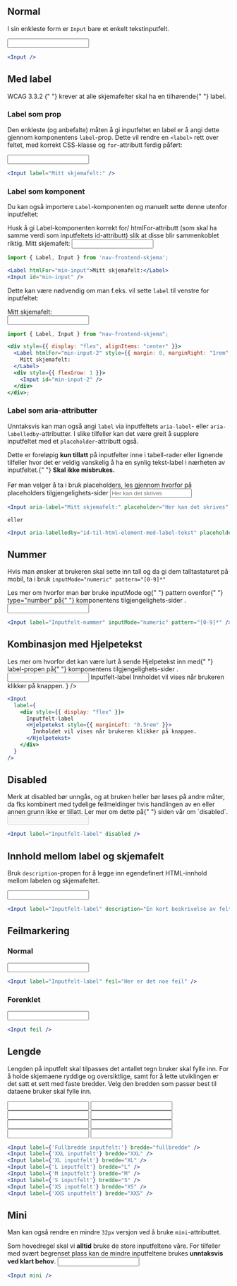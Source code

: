 
## Normal

I sin enkleste form er `Input` bare et enkelt tekstinputfelt.

<Example>
  <Input />
</Example>

```jsx
<Input />
```

## Med label

<Alertstripe type="info">
  <Lenke href="https://www.w3.org/TR/WCAG21/#labels-or-instructions">
    WCAG 3.3.2
  </Lenke>{" "}
  krever at alle skjemafelter skal ha en tilhørende{" "}
  <InlineCode>label</InlineCode>.
</Alertstripe>

### Label som prop

Den enkleste (og anbefalte) måten å gi inputfeltet en label er å angi dette gjennom komponentens `label`-prop. Dette vil rendre en `<label>` rett over feltet, med korrekt CSS-klasse og `for`-attributt ferdig påført:

<Example>
  <Input label="Mitt skjemafelt:" />
</Example>

```jsx
<Input label="Mitt skjemafelt:" />
```

### Label som komponent

Du kan også importere `Label`-komponenten og manuelt sette denne utenfor inputfeltet:

<Alertstripe type="advarsel">
  Husk å gi Label-komponenten korrekt <InlineCode>for</InlineCode>/
  <InlineCode>htmlFor</InlineCode>-attributt (som skal ha samme verdi som
  inputfeltets <InlineCode>id</InlineCode>-attributt) slik at disse blir
  sammenkoblet riktig.
</Alertstripe>

<Example>
  <Label htmlFor="min-input">Mitt skjemafelt:</Label>
  <Input id="min-input" />
</Example>

```jsx
import { Label, Input } from 'nav-frontend-skjema';

<Label htmlFor="min-input">Mitt skjemafelt:</Label>
<Input id="min-input" />
```

Dette kan være nødvendig om man f.eks. vil sette `label` til venstre for inputfeltet:

<Example>
  <div style={{ display: "flex", alignItems: "center" }}>
    <Label htmlFor="min-input-2" style={{ margin: 0, marginRight: "1rem" }}>
      Mitt skjemafelt:
    </Label>
    <div style={{ flexGrow: 1 }}>
      <Input id="min-input-2" />
    </div>
  </div>
</Example>

```jsx
import { Label, Input } from "nav-frontend-skjema";

<div style={{ display: "flex", alignItems: "center" }}>
  <Label htmlFor="min-input-2" style={{ margin: 0, marginRight: "1rem" }}>
    Mitt skjemafelt:
  </Label>
  <div style={{ flexGrow: 1 }}>
    <Input id="min-input-2" />
  </div>
</div>;
```

### Label som aria-attributter

Unntaksvis kan man også angi `label` via inputfeltets `aria-label`- eller `aria-labelledby`-attributter. I slike tilfeller kan det være greit å supplere inputfeltet med et `placeholder`-attributt også.

<Alertstripe type="advarsel">
  Dette er foreløpig <strong>kun tillatt</strong> på inputfelter inne i
  tabell-rader eller lignende tilfeller hvor det er veldig vanskelig å ha en
  synlig tekst-label i nærheten av inputfeltet.{" "}
  <strong>Skal ikke misbrukes.</strong>
  <br />
  <br />
  Før man velger å ta i bruk placeholders, <Lenke href="/accessibility/placeholders">
    les gjennom hvorfor på placeholders tilgjengelighets-sider
  </Lenke>
</Alertstripe>

<Example>
  <Input aria-label="Mitt skjemafelt:" placeholder="Her kan det skrives" />
</Example>

```jsx
<Input aria-label="Mitt skjemafelt:" placeholder="Her kan det skrives" />

eller

<Input aria-labelledby="id-til-html-element-med-label-tekst" placeholder="Her kan det skrives" />
```

## Nummer

Hvis man ønsker at brukeren skal sette inn tall og da gi dem talltastaturet på mobil, ta i bruk `inputMode="numeric" pattern="[0-9]*"`

<Alertstripe type="info">
  Les mer om hvorfor man bør bruke <InlineCode>inputMode</InlineCode> og{" "}
  <InlineCode>pattern</InlineCode> ovenfor{" "}
  <InlineCode> type="number" </InlineCode> på{" "}
  <Lenke href="/components/input/accessibility#unntak">
    komponentens tilgjengelighets-sider
  </Lenke>
  .
</Alertstripe>

<Example>
  <Input label="Inputfelt-nummer" inputMode="numeric" pattern="[0-9]*" />
</Example>

```jsx
<Input label="Inputfelt-nummer" inputMode="numeric" pattern="[0-9]*" />
```

## Kombinasjon med Hjelpetekst

<Alertstripe type="info">
  Les mer om hvorfor det kan være lurt å sende Hjelpetekst inn med{" "}
  <InlineCode>label</InlineCode>-propen på{" "}
  <Lenke href="/components/hjelpetekst/accessibility">
    komponentens tilgjengelighets-sider
  </Lenke>
  .
</Alertstripe>

<Example>
  <Input
    label={
      <div style={{ display: "flex" }}>
        Inputfelt-label
        <Hjelpetekst style={{ marginLeft: "0.5rem" }}>
          Innholdet vil vises når brukeren klikker på knappen.
        </Hjelpetekst>
      </div>
    }
  />
</Example>

```jsx
<Input
  label={
    <div style={{ display: "flex" }}>
      Inputfelt-label
      <Hjelpetekst style={{ marginLeft: "0.5rem" }}>
        Innholdet vil vises når brukeren klikker på knappen.
      </Hjelpetekst>
    </div>
  }
/>
```

## Disabled

<Alertstripe type="advarsel">
  Merk at disabled bør unngås, og at bruken heller bør løses på andre måter, da
  fks kombinert med tydelige feilmeldinger hvis handlingen av en eller annen
  grunn ikke er tillatt. Ler mer om dette på{" "}
  <Lenke href="/accessibility/disabled">siden vår om `disabled`</Lenke>.
</Alertstripe>

<Example>
  <Input label="Inputfelt-label" disabled />
</Example>

```jsx
<Input label="Inputfelt-label" disabled />
```

## Innhold mellom label og skjemafelt

Bruk `description`-propen for å legge inn egendefinert HTML-innhold mellom labelen og skjemafeltet.

<Example>
  <Input label="Inputfelt-label" description="En kort beskrivelse av feltet" />
</Example>

```jsx
<Input label="Inputfelt-label" description="En kort beskrivelse av feltet" />
```

## Feilmarkering

### Normal

<Example>
  <Input label="Inputfelt-label" feil="Her er det noe feil" />
</Example>

```jsx
<Input label="Inputfelt-label" feil="Her er det noe feil" />
```

### Forenklet

<Example>
  <Input feil />
</Example>

```jsx
<Input feil />
```

## Lengde

Lengden på inputfelt skal tilpasses det antallet tegn bruker skal fylle inn. For å holde skjemaene
ryddige og oversiktlige, samt for å lette utviklingen er det satt et sett med faste bredder. Velg
den bredden som passer best til dataene bruker skal fylle inn.

<Example>
  <SkjemaGruppe>
    <Input label={"Fullbredde inputfelt:"} bredde="fullbredde" />
    <Input label={"XXL inputfelt"} bredde="XXL" />
    <Input label={"XL inputfelt"} bredde="XL" />
    <Input label={"L inputfelt"} bredde="L" />
    <Input label={"M inputfelt"} bredde="M" />
    <Input label={"S inputfelt"} bredde="S" />
    <Input label={"XS inputfelt"} bredde="XS" />
    <Input label={"XXS inputfelt"} bredde="XXS" />
  </SkjemaGruppe>
</Example>

```jsx
<Input label={'Fullbredde inputfelt:'} bredde="fullbredde" />
<Input label={'XXL inputfelt'} bredde="XXL" />
<Input label={'XL inputfelt'} bredde="XL" />
<Input label={'L inputfelt'} bredde="L" />
<Input label={'M inputfelt'} bredde="M" />
<Input label={'S inputfelt'} bredde="S" />
<Input label={'XS inputfelt'} bredde="XS" />
<Input label={'XXS inputfelt'} bredde="XXS" />
```

## Mini

Man kan også rendre en mindre `32px` versjon ved å bruke `mini`-attributtet.

<Alertstripe type="advarsel">
  Som hovedregel skal vi <strong>alltid</strong> bruke de store inputfeltene
  våre. For tilfeller med svært begrenset plass kan de mindre inputfeltene
  brukes <strong>unntaksvis ved klart behov</strong>.
</Alertstripe>

<Example>
  <Input mini />
</Example>

```jsx
<Input mini />
```
